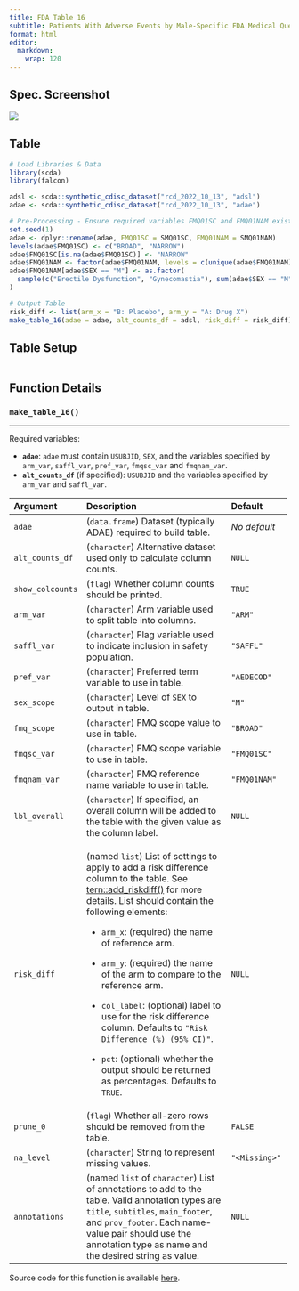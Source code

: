 ```yaml
---
title: FDA Table 16
subtitle: Patients With Adverse Events by Male-Specific FDA Medical Query (Broad) and Preferred Term, Male Safety Population, Pooled Analyses
format: html
editor: 
  markdown: 
    wrap: 120
---
```


::: panel-tabset
## Spec. Screenshot

![](../assets/images/screenshots/table_16.png){fig-align="center"}

## Table

```r
# Load Libraries & Data
library(scda)
library(falcon)

adsl <- scda::synthetic_cdisc_dataset("rcd_2022_10_13", "adsl")
adae <- scda::synthetic_cdisc_dataset("rcd_2022_10_13", "adae")

# Pre-Processing - Ensure required variables FMQ01SC and FMQ01NAM exist in adae
set.seed(1)
adae <- dplyr::rename(adae, FMQ01SC = SMQ01SC, FMQ01NAM = SMQ01NAM)
levels(adae$FMQ01SC) <- c("BROAD", "NARROW")
adae$FMQ01SC[is.na(adae$FMQ01SC)] <- "NARROW"
adae$FMQ01NAM <- factor(adae$FMQ01NAM, levels = c(unique(adae$FMQ01NAM), "Erectile Dysfunction", "Gynecomastia"))
adae$FMQ01NAM[adae$SEX == "M"] <- as.factor(
  sample(c("Erectile Dysfunction", "Gynecomastia"), sum(adae$SEX == "M"), replace = TRUE)
)

# Output Table
risk_diff <- list(arm_x = "B: Placebo", arm_y = "A: Drug X")
make_table_16(adae = adae, alt_counts_df = adsl, risk_diff = risk_diff)
```

## Table Setup

```r
```

## Function Details

### `make_table_16()`

------------------------------------------------------------------------------------------------------------------------

Required variables:

-   **`adae`**: `adae` must contain `USUBJID`, `SEX`, and the variables specified by `arm_var`, `saffl_var`, `pref_var`,
    `fmqsc_var` and `fmqnam_var`.
-   **`alt_counts_df`** (if specified): `USUBJID` and the variables specified by `arm_var` and `saffl_var`.

+---------------------+------------------------------------------------------+---------------------+
| Argument            | Description                                          | Default             |
+:====================+:=====================================================+:====================+
| `adae`              | (`data.frame`) Dataset (typically ADAE) required to  | *No default*        |
|                     | build table.                                         |                     |
+---------------------+------------------------------------------------------+---------------------+
| `alt_counts_df`     | (`character`) Alternative dataset used only to       | `NULL`              |
|                     | calculate column counts.                             |                     |
+---------------------+------------------------------------------------------+---------------------+
| `show_colcounts`    | (`flag`) Whether column counts should be printed.    | `TRUE`              |
+---------------------+------------------------------------------------------+---------------------+
| `arm_var`           | (`character`) Arm variable used to split table into  | `"ARM"`             |
|                     | columns.                                             |                     |
+---------------------+------------------------------------------------------+---------------------+
| `saffl_var`         | (`character`) Flag variable used to indicate         | `"SAFFL"`           |
|                     | inclusion in safety population.                      |                     |
+---------------------+------------------------------------------------------+---------------------+
| `pref_var`          | (`character`) Preferred term variable to use in      | `"AEDECOD"`         |
|                     | table.                                               |                     |
+---------------------+------------------------------------------------------+---------------------+
| `sex_scope`         | (`character`) Level of `SEX` to output in table.     | `"M"`               |
+---------------------+------------------------------------------------------+---------------------+
| `fmq_scope`         | (`character`) FMQ scope value to use in table.       | `"BROAD"`           |
+---------------------+------------------------------------------------------+---------------------+
| `fmqsc_var`         | (`character`) FMQ scope variable to use in table.    | `"FMQ01SC"`         |
+---------------------+------------------------------------------------------+---------------------+
| `fmqnam_var`        | (`character`) FMQ reference name variable to use in  | `"FMQ01NAM"`        |
|                     | table.                                               |                     |
+---------------------+------------------------------------------------------+---------------------+
| `lbl_overall`       | (`character`) If specified, an overall column will   | `NULL`              |
|                     | be added to the table with the given value as the    |                     |
|                     | column label.                                        |                     |
+---------------------+------------------------------------------------------+---------------------+
| `risk_diff`         | (named `list`) List of settings to apply to add a    | `NULL`              |
|                     | risk difference column to the table. See             |                     |
|                     | [                                                    |                     |
|                     | tern::add_riskdiff()](https:%20//insightsengineering |                     |
|                     | .github.io/ter%20n/main/reference/add_riskdiff.html) |                     |
|                     | for more details. List should contain the following  |                     |
|                     | elements:                                            |                     |
|                     |                                                      |                     |
|                     | -   `arm_x`: (required) the name of reference arm.   |                     |
|                     |                                                      |                     |
|                     | -   `arm_y`: (required) the name of the arm to       |                     |
|                     |     compare to the reference arm.                    |                     |
|                     |                                                      |                     |
|                     | -   `col_label`: (optional) label to use for the     |                     |
|                     |     risk difference column. Defaults to              |                     |
|                     |     `"Risk Difference (%) (95% CI)"`.                |                     |
|                     |                                                      |                     |
|                     | -   `pct`: (optional) whether the output should be   |                     |
|                     |     returned as percentages. Defaults to `TRUE`.     |                     |
+---------------------+------------------------------------------------------+---------------------+
| `prune_0`           | (`flag`) Whether all-zero rows should be removed     | `FALSE`             |
|                     | from the table.                                      |                     |
+---------------------+------------------------------------------------------+---------------------+
| `na_level`          | (`character`) String to represent missing values.    | `"<Missing>"`       |
+---------------------+------------------------------------------------------+---------------------+
| `annotations`       | (named `list` of `character`) List of annotations to | `NULL`              |
|                     | add to the table. Valid annotation types are         |                     |
|                     | `title`, `subtitles`, `main_footer`, and             |                     |
|                     | `prov_footer`. Each name-value pair should use the   |                     |
|                     | annotation type as name and the desired string as    |                     |
|                     | value.                                               |                     |
+---------------------+------------------------------------------------------+---------------------+

Source code for this function is available [here](https://github.com/pharmaverse/falcon/blob/main/R/fda-table_16.R).
:::
